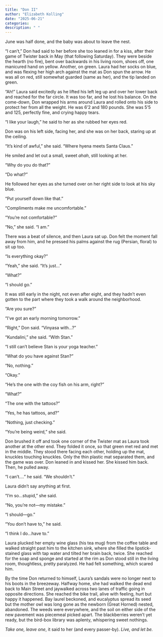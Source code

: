 ```yaml
---
title: "Don II"
author: "Elizabeth Kolling"
date: "2025-06-21"
categories: 
description: " "
---
```


June was half done, and the baby was about to leave the nest.

“I can’t,” Don had said to her before she too leaned in for a kiss, after their game of Twister back in May (that following Saturday). They were beside the hearth (no fire), bent over backwards in his living room, shoes off, one manicured hand on yellow. Another, on green. Laura had her socks on blue, and was flexing her high arch against the mat as Don spun the arrow. He was all on red, still somewhat guarded (same as her), and the tip landed on green. 

“Ah!” Laura said excitedly as he lifted his left leg up and over her lower back and reached for the far circle. It was too far, and he lost his balance. On the come-down, Don wrapped his arms around Laura and rolled onto his side to protect her from all the weight. He was 6’2 and 180 pounds. She was 5’5 and 125, perfectly fine, and crying happy tears.

“I like your laugh,” he said to her as she rubbed her eyes red. 

Don was on his left side, facing her, and she was on her back, staring up at the ceiling. 

“It’s kind of awful,” she said. “Where hyena meets Santa Claus.” 

He smiled and let out a small, sweet *ahah*, still looking at her. 

“Why do you do that?”

“Do what?”

He followed her eyes as she turned over on her right side to look at his sky blue. 

“Put yourself down like that.” 

“Compliments make me uncomfortable.”

“You’re not comfortable?”

“No,” she said. “I am.”

There was a beat of silence, and then Laura sat up. Don felt the moment fall away from him, and he pressed his palms against the rug (Persian, floral) to sit up too. 

“Is everything okay?”

“Yeah,” she said. “It’s just…”

“What?”

“I should go."

It was still early in the night, not even after eight, and they hadn’t even gotten to the part where they took a walk around the neighborhood. 

“Are you sure?”

“I’ve got an early morning tomorrow.”

“Right,” Don said. “Vinyasa with…?” 

“Kundalini,” she said. “With Stan.” 

“I still can’t believe Stan is your yoga teacher.”

“What do you have against Stan?”

“No, nothing.” 

“Okay.” 

“He’s the one with the coy fish on his arm, right?”

“What?”

“The one with the tattoos?”

“Yes, he has tattoos, and?”

“Nothing, just checking.”

“You’re being weird,” she said. 

Don brushed it off and took one corner of the Twister mat as Laura took another at the other end. They folded it once, so that green met red and met in the middle. They stood there facing each other, holding up the mat, knuckles touching knuckles. Only the thin plastic mat separated them, and the game was over. Don leaned in and kissed her. She kissed him back. Then, he pulled away. 

“I can’t….” he said. “We shouldn’t.” 

Laura didn’t say anything at first.

“I’m so…stupid,” she said. 

“No, you’re not—my mistake.”

“I should—go.”

“You don’t have to,” he said.

“I think I do…have to.” 

Laura plucked her empty wine glass (his tea mug) from the coffee table and walked straight past him to the kitchen sink, where she filled the lipstick-stained glass with tap water and tilted her brain back, twice. She reached for the soap and sponge and started at the rim as Don stood still in the living room, thoughtless, pretty paralyzed. He had felt something, which scared him. 

By the time Don returned to himself, Laura’s sandals were no longer next to his boots in the breezeway. Halfway home, she had walked the dead end back to Main Street and jaywalked across two lanes of traffic going in opposite directions. She reached the bike trail, alive with feeling, hurt but happy it happened. Bay laurel beckoned, and eucalyptus spread its seed but the mother owl was long gone as the newborn (Great Horned) nested, abandoned. The weeds were everywhere, and the soil on either side of the new pavement was piecemeal picked apart. The blackberries weren’t yet ready, but the bird-box library was aplenty, whispering sweet nothings. 

*Take one, leave one*, it said to her (and every passer-by). *Live, and let be.* 
